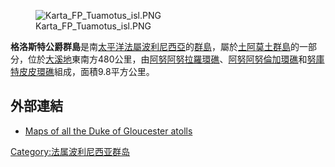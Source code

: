 [[Image:Karta_FP_Tuamotus_isl.PNG|thumb]]

'''格洛斯特公爵群島'''是南[[太平洋|太平洋]][[法屬波利尼西亞|法屬波利尼西亞]]的[[群島|群島]]，屬於[[土阿莫土群島|土阿莫土群島]]的一部分，位於[[大溪地|大溪地]]東南方480公里，由[[阿努阿努拉羅環礁|阿努阿努拉羅環礁]]、[[阿努阿努倫加環礁|阿努阿努倫加環礁]]和[[努庫特皮皮環礁|努庫特皮皮環礁]]組成，面積9.8平方公里。

==外部連結==
*[http://www.evs-islands.com/2006_10_15_archive.html Maps of all the Duke of Gloucester atolls] {{Wayback|url=http://www.evs-islands.com/2006_10_15_archive.html |date=20210218125038 }}

{{coord|20.565|S|143.296|W|source:dewiki_region:PF_type:isle|display=title}}

{{FrenchPolynesia-geo-stub}}
[[Category:法属波利尼西亚群岛|Category:法属波利尼西亚群岛]]